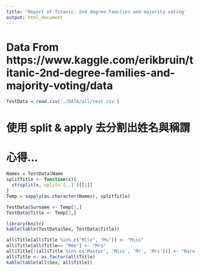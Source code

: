 ```yaml
---
title: 'Report of Titanic: 2nd degree families and majority voting'
output: html_document
---
```


# Data From https://www.kaggle.com/erikbruin/titanic-2nd-degree-families-and-majority-voting/data
```r
TestData = read.csv('./DATA/all/test.csv')
```

# 使用 split & apply 去分割出姓名與稱謂
# 心得...
```r
Names = TestData$Name
splitTitle <- function(x){
  strsplit(x, split='[,.]')[[1]]
}
Temp = sapply(as.character(Names), splitTitle)
```
```r
TestData$Surname <- Temp[1,]
TestData$Title <- Temp[2,]
```
```r
library(knitr)
kable(table(TestData$Sex, TestData$Title))
```

```r
all$Title[all$Title %in% c("Mlle", "Ms")] <- "Miss"
all$Title[all$Title== "Mme"] <- "Mrs"
all$Title[!(all$Title %in% c('Master', 'Miss', 'Mr', 'Mrs'))] <- "Rare Title"
all$Title <- as.factor(all$Title)
kable(table(all$Sex, all$Title))
```

